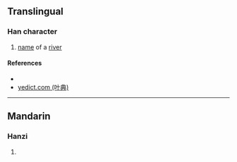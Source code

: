 {{character info/new}}
==Translingual==

===Han character===
{{Han char|rn=85|rad=水|as=09|sn=12|four=|canj=ETGO|ids=⿰氵羑}}

# [[name]] of a [[river]]

====References====
* {{Han ref|kx=0638.260|dkj=17884|hdz=31686.010|uh=6E75|ud=28277}}
* [http://yedict.com/htm/6E/6E75.htm yedict.com (叶典)]

----

==Mandarin==

===Hanzi===
{{cmn-hanzi|pin=[[yǒu]] ([[you3]])|wg=yu<sup>3</sup>}}

# {{defn|lang=cmn|sort=水09}}